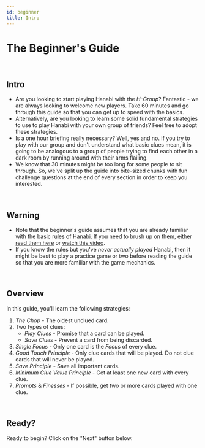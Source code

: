 ```yaml
---
id: beginner
title: Intro
---
```


# The Beginner's Guide

<br />

## Intro

- Are you looking to start playing Hanabi with the *H-Group*? Fantastic - we are always looking to welcome new players. Take 60 minutes and go through this guide so that you can get up to speed with the basics.
- Alternatively, are you looking to learn some solid fundamental strategies to use to play Hanabi with your own group of friends? Feel free to adopt these strategies.
- Is a one hour briefing really necessary? Well, yes and no. If you try to play with our group and don't understand what basic clues mean, it is going to be analogous to a group of people trying to find each other in a dark room by running around with their arms flailing.
- We know that 30 minutes might be too long for some people to sit through. So, we've split up the guide into bite-sized chunks with fun challenge questions at the end of every section in order to keep you interested.

<br />

## Warning

- Note that the beginner's guide assumes that you are already familiar with the basic rules of Hanabi. If you need to brush up on them, either [read them here](https://github.com/Zamiell/hanabi-live/blob/master/docs/RULES.mdx) or [watch this video](https://www.youtube.com/watch?v=VrFCekQb4nY).
- If you know the rules but you've *never actually played* Hanabi, then it might be best to play a practice game or two before reading the guide so that you are more familiar with the game mechanics.

<br />

## Overview

In this guide, you'll learn the following strategies:

1. *The Chop* - The oldest unclued card.
1. Two types of clues:
    - *Play Clues* - Promise that a card can be played.
    - *Save Clues* - Prevent a card from being discarded.
1. *Single Focus* - Only one card is the *Focus* of every clue.
1. *Good Touch Principle* - Only clue cards that will be played. Do not clue cards that will never be played.
1. *Save Principle* - Save all important cards.
1. *Minimum Clue Value Principle* - Get at least one new card with every clue.
1. *Prompts* & *Finesses* - If possible, get two or more cards played with one clue.

<br />

## Ready?

Ready to begin? Click on the "Next" button below.
